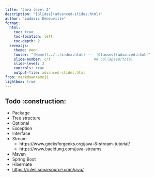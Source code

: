 ```yaml
---
title: "Java level 2"
description: "[Slides](advanced-slides.html)"
author: "Ludovic Deneuville"
format: 
  html:
    toc: true
    toc-location: left
    toc-depth: 2
  revealjs:
    theme: moon
    footer: "[Home](../../index.html) --- [Classes](advanced.html)"
    slide-number: c/t                    ## collapsed/total
    slide-level: 3
    controls: true
    output-file: advanced-slides.html
from: markdown+emoji
lightbox: true
---
```



## Todo :construction:

- Package
- Tree structure
- Optional
- Exception
- Interface
- Stream
  - https://www.geeksforgeeks.org/java-8-stream-tutorial/
  - https://www.baeldung.com/java-streams
- Maven
- Spring Boot
- Hibernate
- <https://rules.sonarsource.com/java/>